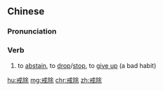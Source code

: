 ==Chinese==
{{zh-forms}}

===Pronunciation===
{{zh-pron
|m=jièchú
|c=gaai3 ceoi4
|cat=v
}}

===Verb===
{{zh-verb}}

# to [[abstain]], to [[drop]]/[[stop]], to [[give up]] (a bad habit)

[[hu:戒除]]
[[mg:戒除]]
[[chr:戒除]]
[[zh:戒除]]